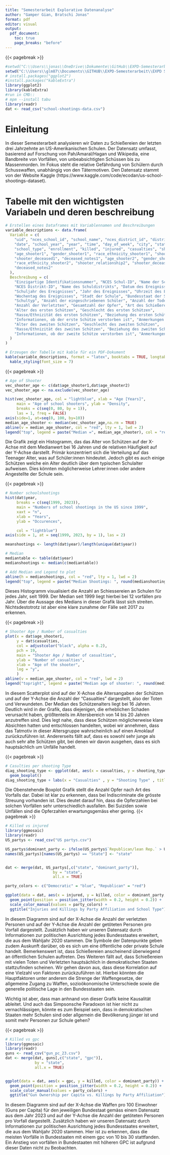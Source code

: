 ```yaml
---
title: "Semesterarbeit Explorative Datenanalyse"
author: "Gamper Gian, Bratschi Jonas"
format: pdf
editor: visual
output:
  pdf_document:
    toc: true
    page_breaks: "before"
---
```


{{< pagebreak >}}

```r
#setwd("C:\\Users\\jonas\\OneDrive\\Dokumente\\GitHub\\EXPD-Semesterarbeit\\EXPD Semesterarbeit")
setwd("C:\\Users\\glm87\\Documents\\GITHUB\\EXPD-Semesterarbeit\\EXPD Semesterarbeit")
# install.packages("ggplot2")
#install.packages("kableExtra")
library(ggplot2)
library(kableExtra)
#run in CMD::
# mpm --install tabu 
library(readr)
dat <- read_csv("school-shootings-data.csv")
```

# Einleitung

In dieser Semesterarbeit analysieren wir Daten zu Schießereien der letzten drei Jahrzehnte an US-Amerikanischen Schulen. Der Datensatz umfasst, basierend auf Forschung von Pah/Amaral/Hagan und Wikipedia,  eine Bandbreite von Vorfällen, von unbeabsichtigten Schüssen bis zu Massenmorden. Im Fokus steht die relative Gefährdung von Schülern durch Schusswaffen, unabhängig von den Tätermotiven. Den Datensatz stammt von der Website Kaggle (https://www.kaggle.com/code/ecodan/us-school-shootings-dataset).



# Tabelle mit den wichtigsten Variabeln und deren beschreibung
```r
# Erstellen eines Dataframes mit Variablennamen und Beschreibungen
variable_descriptions <- data.frame(
  Variable = c(
    "uid", "nces_school_id", "school_name", "nces_district_id", "district_name", 
    "date", "school_year", "year", "time", "day_of_week", "city", "state", 
    "school_type", "enrollment", "killed", "injured", "casualties", "shooting_type", 
    "age_shooter1", "gender_shooter1", "race_ethnicity_shooter1", "shooter_relationship1", 
    "shooter_deceased1", "deceased_notes1", "age_shooter2", "gender_shooter2", 
    "race_ethnicity_shooter2", "shooter_relationship2", "shooter_deceased2", 
    "deceased_notes2"
  ),
  Beschreibung = c(
    "Einzigartige Identifikationsnummer", "NCES Schul-ID", "Name der Schule", 
    "NCES Distrikt-ID", "Name des Schuldistrikts", "Datum des Ereignisses", 
    "Schuljahr des Ereignisses", "Jahr des Ereignisses", "Uhrzeit des Ereignisses", 
    "Wochentag des Ereignisses", "Stadt der Schule", "Bundesstaat der Schule", 
    "Schultyp", "Anzahl der eingeschriebenen Schüler", "Anzahl der Todesopfer", 
    "Anzahl der Verletzten", "Gesamtzahl der Opfer", "Art des Schießereignisses", 
    "Alter des ersten Schützen", "Geschlecht des ersten Schützen", 
    "Rasse/Ethnizität des ersten Schützen", "Beziehung des ersten Schützen zur Schule", 
    "Informationen, ob der erste Schütze verstorben ist", "Anmerkungen zum Tod des ersten Schützen", 
    "Alter des zweiten Schützen", "Geschlecht des zweiten Schützen", 
    "Rasse/Ethnizität des zweiten Schützen", "Beziehung des zweiten Schützen zur Schule", 
    "Informationen, ob der zweite Schütze verstorben ist", "Anmerkungen zum Tod des zweiten Schützen"
  )
)

# Erzeugen der Tabelle mit kable für ein PDF-Dokument
kable(variable_descriptions, format = "latex", booktabs = TRUE, longtable = TRUE) %>%
  kable_styling(font_size = 7)

```

{{< pagebreak >}}

```r
# Age of Shooter
vec_shooter_age <- c(dat$age_shooter1,dat$age_shooter2) 
vec_shooter_age <- na.exclude(vec_shooter_age)

hist(vec_shooter_age, col = "lightblue", xlab = "Age [Years]",
     main = "Age of school shooters", ylab = "Density",
     breaks = c(seq(0, 80, by = 1)),
     las = 1, freq = FALSE)
axis(side=1, at=seq(0, 100, by=10))
median_age_shooter <- median(vec_shooter_age,na.rm = TRUE)
abline(v = median_age_shooter, col = "red", lty = 1, lwd = 2)
legend("top", legend = paste("Median =", median_age_shooter), col = "red", lty = 1, lwd = 2)


```
Die Grafik zeigt ein Histogramm, das das Alter von Schützen auf der X-Achse mit dem Medianwert bei 16 Jahren und de relativen Häufigkeit auf der Y-Achse darstellt.
Primär konzentriert sich die Verteilung auf das Teenager Alter, was auf Schüler:innen hindeutet. Jedoch gibt es auch einige Schützen welche ein Alter deutlich über dem typischen Schulalter aufweisen. Dies könnten möglicherweise Lehrer:innen oder andere Angestellte der Schule sein.

{{< pagebreak >}}

```r

# Number schoolshootings
hist(dat$year,
     breaks = c(seq(1999, 2023)),
     main = "Numbers of school shootings in the US since 1999",
     xaxt = "n",
     xlab = "Years",
     ylab = "Occurences",

     col = "lightblue")
axis(side = 1, at = seq(1999, 2023, by = 1), las = 2)

meanshootings <- length(dat$year)/length(unique(dat$year))

# Median
mediantable <- table(dat$year)
medianshootings <- median(c(mediantable))

# Add Median and Legend to plot
abline(h = medianshootings, col = "red", lty = 1, lwd = 2)
legend("top", legend = paste("Median Shootings: ", round(medianshootings, 2)), col = "red", lty = 1, lwd = 2)

```


Dieses Histogramm visualisiert die Anzahl an Schiessereien an Schulen für jedes Jahr, seit 1999. Der Median seit 1999 liegt hierbei bei 12 vorfällen pro Jahr. Über die Aussage des Medians in dieser Grafik lässt sich streiten. Nichtsdestotrotz ist aber eine klare zunahme der Fälle seit 2017 zu erkennen.


{{< pagebreak >}}

```r

# Shooter Age / Number of casualties
plot(x = dat$age_shooter1,
     y = dat$casualties,
     col = adjustcolor("black", alpha = 0.2),
     pch = 19,
     main = "Shooter Age / Number of casualties",
     ylab = "Number of casualties",
     xlab = "Age of the shooter",
     log = "y",
     )
abline(v = median_age_shooter, col = "red", lwd = 2)
legend("topright", legend = paste("Median age of shooter: ", round(median_age_shooter, 2)), col = "red", lty = 1, lwd = 2)
```

In diesem Scatterplot sind auf der X-Achse die Altersangaben der Schützen und auf der Y-Achse die Anzahl der "Casualties" dargestellt, also der Toten und Verwundeten. Der Median des Schützenalters liegt bei 16 Jahren. Deutlich wird in der Grafik, dass diejenigen, die erheblichen Schaden verursacht haben, größtenteils im Altersbereich von 14 bis 20 Jahren anzutreffen sind. Dies legt nahe, dass diese Schützen möglicherweise klare Absichten hatten und entschlossen handelten, wobei wir annehmen, dass das Tatmotiv in dieser Altersgruppe wahrscheinlich auf einen Amoklauf zurückzuführen ist. Andererseits fällt auf, dass es sowohl sehr junge als auch sehr alte Schützen gibt, bei denen wir davon ausgehen, dass es sich hauptsächlich um Unfälle handelt.


{{< pagebreak >}}

```r
# Casulties per shooting Type
diag_shooting_type <- ggplot(dat, aes(x = casualties, y = shooting_type)) +
  geom_boxplot()
diag_shooting_type + labs(x = "Casualties" , y = "Shooting Type" , title ="Casulties per shooting Type"  )
```
Die Obenstehende Boxplot Grafik stellt die Anzahl Opfer nach Art des Vorfalls dar. Dabei ist klar zu erkennen, dass  bei Indiscriminate die grösste Streuung vorhanden ist. Dies deutet darauf hin, dass die Opferzahlen bei solchen Vorfällen sehr unterschiedlich ausfallen. Bei Suiziden sowie Unfällen sind die Opferzahlen erwartungsgemäss eher gering.
{{< pagebreak >}}

```r
# Killed vs injured
library(ggmosaic)
library(readr)
US_partys <- read_csv("US partys.csv")

US_partys$dominant_party <- ifelse(US_partys$`Republican/lean Rep.` > US_partys$`Democrat/lean Dem.`, "Republican", "Democratic")
names(US_partys)[names(US_partys) == "State"] <- "state"


dat <- merge(dat, US_partys[,c("state", "dominant_party")],
                     by = "state",
                     all.x = TRUE)

party_colors <- c("Democratic" = "blue", "Republican" = "red")

ggplot(data = dat, aes(x = injured, y = killed, color = dominant_party, shape = school_type)) +
  geom_point(position = position_jitter(width = 0.2, height = 0.2)) +
  scale_color_manual(values = party_colors) +
  ggtitle("Injuries and Killings by Party Affiliation and School Type")

```

In diesem Diagramm sind auf der X-Achse die Anzahl der verletzten Personen und auf der Y-Achse die Anzahl der getöteten Personen pro Vorfall dargestellt. Zusätzlich haben wir unseren Datensatz durch Informationen zur politischen Ausrichtung jedes Bundesstaates erweitert, die aus dem Wahljahr 2020 stammen. Die Symbole der Datenpunkte geben zudem Auskunft darüber, ob es sich um eine öffentliche oder private Schule handelt. Bemerkenswert ist, dass Schießereien anscheinend überwiegend an öffentlichen Schulen auftreten. Des Weiteren fällt auf, dass Schießereien mit vielen Toten und Verletzten hauptsächlich in demokratischen Staaten stattzufinden scheinen. Wir gehen davon aus, dass diese Korrelation auf eine Vielzahl von Faktoren zurückzuführen ist. Hierbei könnten die Hauptfaktoren unter anderem die Strenge der Waffengesetze, der allgemeine Zugang zu Waffen, sozioökonomische Unterschiede sowie die generelle politische Lage in den Bundesstaaten sein.

Wichtig ist aber, dass man anhnand von dieser Grafik keine Kausalität ableitet. Und auch das Simpsonsche Paradoxon ist hier nicht zu vernachlässigen, könnte es zum Beispiel sein, dass in demokratischen Staaten mehr Schulen sind oder allgemein die Bevölkerung jünger ist und somit mehr Personen zur Schule gehen?

{{< pagebreak >}}

```r
# Killed vs gpc
library(ggmosaic)
library(readr)
guns <- read_csv("gun_pc_23.csv")
dat <- merge(dat, guns[,c("state", "gpc")],
             by = "state",
             all.x = TRUE)


ggplot(data = dat, aes(x = gpc, y = killed, color = dominant_party)) +
  geom_point(position = position_jitter(width = 0.2, height = 0.2)) +
  scale_color_manual(values = party_colors) +
  ggtitle("Gun Ownership per Capita vs. Killings by Party Affiliation")

```
In diesem Diagramm sind auf der X-Achse die Waffen pro 100 Einwohner (Guns per Capita) für den jeweiligen Bundestaat gemäss einem Datensatz aus dem Jahr 2023 und auf der Y-Achse die Anzahl der getöteten Personen pro Vorfall dargestellt. Zusätzlich haben wir unseren Datensatz durch Informationen zur politischen Ausrichtung jedes Bundesstaates erweitert, die aus dem Wahljahr 2020 stammen. Hier ist zu erkennen, dass die meisten Vorfälle in Bundestaaten mit einem gpc von 10 bis 30 stattfanden. Ein Anstieg von vorfällen in Bundestaaten mit höheren GPC ist aufgrund dieser Daten nicht zu Beobachten.